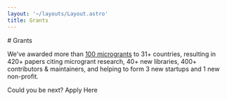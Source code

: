 ```yaml
---
layout: '~/layouts/Layout.astro'
title: Grants
---
```



<PageIntro spacingBelow='large'>
# Grants

We've awarded more than [100 microgrants](https://unitary.foundation/posts/2024_microgrant_impact/) to 31+ countries, resulting in 420+ papers citing microgrant research,
40+ new libraries, 400+ contributors & maintainers, and helping to form 3 new startups and 1 new non-profit.

<ButtonLinkSubtext>Could you be next?</ButtonLinkSubtext>
<ButtonLink url="https://unitaryfund.typeform.com/to/j0kAOd?typeform-source=unitary.foundation">Apply Here</ButtonLink>

</PageIntro>

<Grants />
